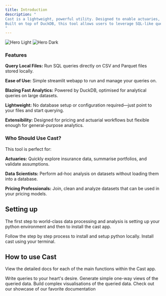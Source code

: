 ```yaml
---
title: Introduction
description: "
Cast is a lightweight, powerful utility. Designed to enable actuaries, data scientists, and pricing professionals to easily run analytical queries on local CSV and Parquet files. 
Built on top of DuckDB, this tool allows users to leverage SQL-like queries for rapid exploration and analysis of their data without requiring a complex database setup.
"
---
```


<img
  className="block dark:hidden"
  src="/images/cast.webp"
  alt="Hero Light"
/>
<img
  className="hidden dark:block"
  src="/images/cast.webp"
  alt="Hero Dark"
/>

### Features

**Query Local Files:** Run SQL queries directly on CSV and Parquet files stored locally.

**Ease of Use:** Simple streamlit webapp to run and manage your queries on.

**Blazing Fast Analytics:** Powered by DuckDB, optimised for analytical queries on large datasets.

**Lightweight:** No database setup or configuration required—just point to your files and start querying.

**Extensibility:** Designed for pricing and actuarial workflows but flexible enough for general-purpose analytics.

### Who Should Use Cast?

This tool is perfect for:

**Actuaries:** Quickly explore insurance data, summarise portfolios, and validate assumptions.

**Data Scientists:** Perform ad-hoc analysis on datasets without loading them into a database.

**Pricing Professionals:** Join, clean and analyze datasets that can be used in your pricing models.

## Setting up

The first step to world-class data processing and analysis is setting up your python environment and then to install the cast app.

<CardGroup cols={2}>
  <Card
    title="Installing Python"
    icon="python"
    href="installation/python"
  >
    Follow the step by step process to install and setup python locally. 
  </Card>
  <Card
    title="Installing Cast"
    icon="server"
    href="installation/cast"
  >
    Install cast using your terminal. 
  </Card>
</CardGroup>

## How to use Cast

View the detailed docs for each of the main functions within the Cast app. 

<CardGroup cols={2}>
  <Card
    title="Query Editor"
    icon="code"
    href="essentials/query-editor"
  >
    Write queries to your heart's desire.
  </Card>
  <Card
    title="One-way views"
    icon="chart-line"
    href="essentials/one-way-views"
  >
    Generate simple one-way views of the queried data. 
  </Card>
  <Card
    title="Data viewer"
    icon='magnifying-glass-chart'
    href="essentials/data-viewer"
  >
    Build complex visualisations of the queried data.
  </Card>
  <Card
    title="Configure your setup"
    icon='gear'
    href="essentials/settings"
  >
    Check out our showcase of our favorite documentation
  </Card>
</CardGroup>
